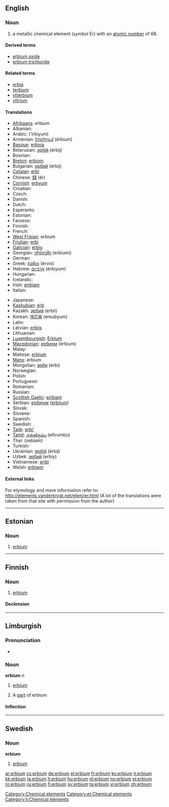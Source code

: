{{also|Erbium}}
==English==
{{elements|Er|holmium|Ho|thulium|Tm}}

===Noun===
{{en-noun|-}}
{{wikipedia}}

# a metallic chemical element (''symbol'' Er) with an [[atomic number]] of 68.

====Derived terms====
* [[erbium oxide]]
* [[erbium trichloride]]

====Related terms====
* [[erbia]]
* [[terbium]]
* [[ytterbium]]
* [[yttrium]]

====Translations====
{{trans-top|chemical element}}
* [[Afrikaans]]: erbium
* Albanian: {{t-|sq|erbium|xs=Albanian}}
* Arabic: {{Arab|[[إربيوم]]}} (’írbiyum) {{m}}
* Armenian: [[էրբիում]] (ērbium)
* [[Basque]]: [[erbioa]]
* Belarusian: [[эрбiй]] (érbij) {{m}}
* Bosnian: {{t-|bs|erbij}}
* [[Breton]]: [[erbiom]]
* Bulgarian: [[ербий]] (érbij) {{m}}
* [[Catalan]]: [[erbi]]
* Chinese: [[鉺]] (ěr)
* [[Cornish]]: [[erbyum]]
* Croatian: {{t-|hr|erbij}}
* Czech: {{t+|cs|erbium}}
* Danish: {{t-|da|erbium}}
* Dutch: {{t+|nl|erbium|n}}
* Esperanto: {{t-|eo|erbio|xs=Esperanto}}
* Estonian: {{t-|et|erbium}}
* Faroese: {{t-|fo|erbium|xs=Faroese}}
* Finnish: {{t+|fi|erbium}}
* French: {{t+|fr|erbium|m}}
* [[West Frisian]]: erbium
* [[Friulian]]: [[erbi]]
* [[Galician]]: [[erbio]]
* Georgian: [[ერბიუმი]] (erbiumi)
* German: {{t+|de|Erbium|n}}
* Greek: [[έρβιο]] (érvio) {{n}}
* Hebrew: [[ארביום]] (érbiyum)
* Hungarian: {{t+|hu|erbium}}
* Icelandic: {{t+|is|erbín}}
* Irish: [[eirbiam]]
* Italian: {{t-|it|erbio|m}}
{{trans-mid}}
* Japanese: {{t+|ja|エルビウム|tr=erubiumu|sc=Jpan}}
* [[Kashubian]]: [[érb]]
* Kazakh: [[эрбий]] (erbii)
* Korean: [[에르븀]] (ereubyum)
* Latin: {{t+|la|erbium}}
* Latvian: [[erbijs]]
* Lithuanian: {{t+|lt|erbis|xs=Lithuanian}}
* [[Luxembourgish]]: [[Erbium]]
* [[Macedonian]]: [[ербиум]] (érbium) {{m}}
* Malay: {{t-|ms|erbium|xs=Malay}}
* Maltese: [[erbjum]]
* [[Manx]]: erbium
* Mongolian: [[эрби]] (erbi)
* Norwegian: {{t+|no|erbium}}
* Polish: {{t+|pl|erb|m}}
* Portuguese: {{t+|pt|érbio|m}}
* Romanian: {{t+|ro|erbiu|n}}
* Russian: {{t+|ru|эрбий|m|tr=érbij|sc=Cyrl}}
* [[Scottish Gaelic]]: [[eirbiam]]
* Serbian: [[ербиjум]] ([[erbijum]]) {{m}}
* Slovak: {{t-|sk|erbium}}
* Slovene: {{t+|sl|erbij}}
* Spanish: {{t+|es|erbio|m}}
* Swedish: {{t+|sv|erbium}}
* [[Tajik]]: [[erbi']]
* [[Tamil]]: [[எல்லிரும்பு]] (ellirumbu)
* Thai: {{Thai|[[เออร์เบียม]]}} (oebiam)
* Turkish: {{t+|tr|erbiyum}}
* Ukrainian: [[ербiй]] (érbij) {{m}}
* Uzbek: [[эрбий]] (erbiy)
* Vietnamese: [[eribi]]
* Welsh: [[erbiwm]]
{{trans-bottom}}

====External links====
For etymology and more information refer to:
http://elements.vanderkrogt.net/elem/er.html
(A lot of the translations were taken from that site with permission from the author)

[[Category:Chemical elements]]

----

==Estonian==

===Noun===
{{infl|et|noun}}

# [[#English|erbium]]

[[Category:et:Chemical elements]]

----

==Finnish==
{{wikipedia|lang=fi}}

===Noun===
{{infl|fi|noun}}

# {{element|lang=fi}} [[#English|erbium]]

====Declension====
{{fi-decl-risti|erbium}}

----

==Limburgish==

===Pronunciation===
* {{IPA|[ˈæ˨ʁbjɔ˧m]|lang=li}}

===Noun===
'''erbium''' ''n''

# {{uncountable|lang=li}} [[erbium#English|erbium]]
# A [[part]] of erbium

====Inflection====
{{li-noun-um|erbi}}

[[Category:li:Chemical elements]]

----

==Swedish==

===Noun===
{{sv-noun-unc-irreg-n|2=erbiet}}
'''erbium'''

# {{element|lang=sv}} [[#English|erbium]]

[[ar:erbium]]
[[cs:erbium]]
[[de:erbium]]
[[el:erbium]]
[[fr:erbium]]
[[ko:erbium]]
[[it:erbium]]
[[kk:erbium]]
[[la:erbium]]
[[lt:erbium]]
[[hu:erbium]]
[[nl:erbium]]
[[no:erbium]]
[[pl:erbium]]
[[ro:erbium]]
[[ru:erbium]]
[[fi:erbium]]
[[sv:erbium]]
[[ta:erbium]]
[[vi:erbium]]
[[zh:erbium]]